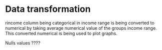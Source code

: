 # Data transformation

rincome column being categorical in income range is being converted to numerical by taking average numerical value of the groups income range. This converted numerical is being used to plot graphs.

Nulls values ????



